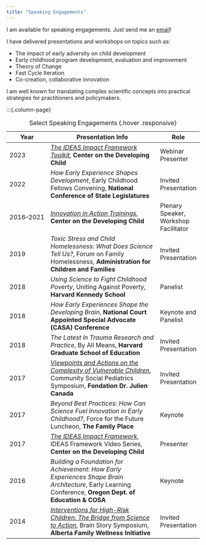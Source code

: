 ```yaml
---
title: "Speaking Engagements"
---
```


:::{.lead}

I am available for speaking engagements. Just send me an [email](mailto:info@melanieberry.com)!

:::

I have delivered presentations and workshops on topics such as:

- The impact of early adversity on child development
- Early childhood program development, evaluation and improvement
- Theory of Change
- Fast Cycle Iteration 
- Co-creation, collaborative innovation 


I am well known for translating complex scientific concepts into practical strategies for practitioners and policymakers.

:::{.column-page}


| Year       | Presentation Info                                                                                                                                                                                                                                        | Role                                               |
|------------|-----------------------------------------------------------------------------------------------------------------------------------------------------------------------------------------------------------------------------------------------------------|----------------------------------------------------|
| 2023       | [_The IDEAS Impact Framework Toolkit_](https://youtu.be/3Sotdep6pbQ?t=287), **Center on the Developing Child**                                                                                                                                           | Webinar Presenter                                  |
| 2022       | _How Early Experience Shapes Development_, Early Childhood Fellows Convening, **National Conference of State Legislatures**                                                                                                                             | Invited Presentation                               |
| <span style="white-space: nowrap;">2016&ndash;2021</span>  | [_Innovation in Action Trainings_](https://youtu.be/iC14yKXdeKU?si=RhnkLaaCj1lpcFW5), **Center on the Developing Child**                                                                                                                                 | Plenary Speaker, Workshop Facilitator              |
| 2019       | _Toxic Stress and Child Homelessness: What Does Science Tell Us?_, Forum on Family Homelessness, **Administration for Children and Families**                                                                                                          | Invited Presentation                               |
| 2018       | _Using Science to Fight Childhood Poverty_, Uniting Against Poverty, **Harvard Kennedy School**                                                                                                                                                        | Panelist                                           |
| 2018       | _How Early Experiences Shape the Developing Brain_, **National Court Appointed Special Advocate (CASA) Conference**                                                                                                                                     | Keynote and Panelist                               |
| 2018       | _The Latest in Trauma Research and Practice_, By All Means, **Harvard Graduate School of Education**                                                                                                                                                    | Invited Presentation                               |
| 2017       | [_Viewpoints and Actions on the Complexity of Vulnerable Children_](https://www.youtube.com/watch?v=tIVZphxWuNU), Community Social Pediatrics Symposium, **Fondation Dr. Julien Canada**                                                                | Invited Presentation                               |
| 2017       | _Beyond Best Practices: How Can Science Fuel Innovation in Early Childhood?_, Force for the Future Luncheon, **The Family Place**                                                                                                                       | Keynote                                            |
| 2017       | [_The IDEAS Impact Framework_](https://youtu.be/Y_GGaUE9I3I?si=6m6PvpOd5A2tYqk2), IDEAS Framework Video Series, **Center on the Developing Child**                                                                                                      | Presenter                                          |
| 2016       | _Building a Foundation for Achievement: How Early Experiences Shape Brain Architecture_, Early Learning Conference, **Oregon Dept. of Education & COSA**                                                                                               | Keynote                                            |
| 2014       | [_Interventions for High-Risk Children: The Bridge from Science to Action_](https://www.albertafamilywellness.org/resources/video/interventions-for-high-risk-children-the-bridge-from-science-to-action), Brain Story Symposium, **Alberta Family Wellness Initiative** | Invited Presentation                               |

: Select Speaking Engagements {.hover .responsive}

